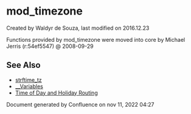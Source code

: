 
# mod_timezone 

 Created by  Waldyr de Souza, last modified on 2016.12.23

Functions provided by mod\_timezone were moved into core by Michael Jerris (r:54ef5547) @ 2008-09-29 

## See Also

* [strftime\_tz](./mod-dptools/6586522.mdx#about)
* [\_\_Variables](../Dialplan/Variables-Archive/x__Variables_6587314.mdx)
* [Time of Day and Holiday Routing](../Dialplan/Time-of-Day-and-Holiday-Routing_6586868.mdx#about)

  
Document generated by Confluence on nov 11, 2022 04:27
